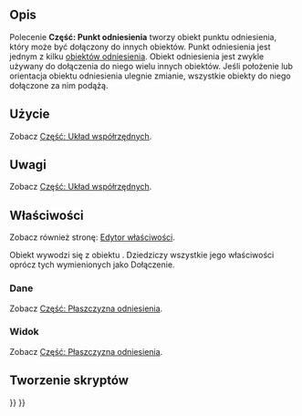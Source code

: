 <languages/>

{{Docnav/pl
|[[Part_DatumLine/pl|Część: Linia odniesienia]]
|[[Std_Group/pl|Std: Grupa]]
|[[Std_Base/pl|Std: Narzędzia standardowe]]
|IconL=Part_DatumLine.svg
|IconR=Std_Group.svg
|IconC=Freecad.svg
}}

{{GuiCommand/pl
|Name=Part DatumPoint
|Name/pl=Część: Punkt odniesienia
|Workbenches=Wszystkie
|Version=1.1
|SeeAlso=[[Part_CoordinateSystem/pl|Część: Układ współrzędnych]], [[Part_DatumPlane/pl|Część: Płaszczyzna odniesienia]], [[Part_DatumLine/pl|Część: Linia odniesienia]]
}}

<span id="Description"></span>
==Opis==

Polecenie '''Część: Punkt odniesienia''' tworzy obiekt punktu odniesienia, który może być dołączony do innych obiektów. Punkt odniesienia jest jednym z kilku [[Std_Base/pl#Utwórz_geometrie_odniesienia|obiektów odniesienia]]. Obiekt odniesienia jest zwykle używany do dołączenia do niego wielu innych obiektów. Jeśli położenie lub orientacja obiektu odniesienia ulegnie zmianie, wszystkie obiekty do niego dołączone za nim podążą.

<span id="Usage"></span>
==Użycie==

Zobacz [[Part_CoordinateSystem/pl#Użycie|Część: Układ współrzędnych]].

<span id="Notes"></span>
==Uwagi==

Zobacz [[Part_CoordinateSystem/pl#Uwagi|Część: Układ współrzędnych]].

<span id="Properties"></span>
==Właściwości==

Zobacz również stronę: [[Property_editor/pl|Edytor właściwości]].

Obiekt {{Incode|Part::DatumPoint}} wywodzi się z obiektu {{Incode|App::Point}}. Dziedziczy wszystkie jego właściwości oprócz tych wymienionych jako Dołączenie.

<span id="Data"></span>
===Dane===

Zobacz [[Part_DatumPlane/pl#Dane|Część: Płaszczyzna odniesienia]].

<span id="View"></span>
===Widok===

Zobacz [[Part_DatumPlane/pl#Widok|Część: Płaszczyzna odniesienia]].

<span id="Scripting"></span>
==Tworzenie skryptów==

{{Code|code=
import FreeCAD as App

<!--T:18-->
doc = App.newDocument()
obj = doc.addObject("Part::DatumPoint", "DatumPoint")
doc.recompute()
}}


{{Docnav/pl
|[[Part_DatumLine/pl|Część: Linia odniesienia]]
|[[Std_Group/pl|Std: Grupa]]
|[[Std_Base/pl|Std: Narzędzia standardowe]]
|IconL=Part_DatumLine.svg
|IconR=Std_Group.svg
|IconC=Freecad.svg
}}

{{Std_Base_navi{{#translation:}}}}
{{Userdocnavi{{#translation:}}}}